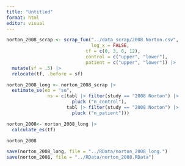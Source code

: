```yaml
---
title: "Untitled"
format: html
editor: visual
---
```


```r
norton_2008_scrap <- scrap_fun("../data_scrap/2008 Norton.csv",
                               log_x = FALSE,
                             tf = c(0, 3, 6, 12), 
                             control = c("upper", "lower"), 
                             patient = c("upper", "lower")) |> 
  mutate(sf = .5) |> 
  relocate(tf, .before = sf)
```

```r
norton_2008_long <- norton_2008_scrap |> 
  estimate_se(eb = "se", 
               ns = c(tabl |> filter(study == "2008 Norton") |> 
                        pluck ("n_control"), 
                      tabl |> filter(study == "2008 Norton") |> 
                        pluck ("n_patient")))

norton_2008<- norton_2008_long |> 
  calculate_es(tf)

norton_2008
```

```r
save(norton_2008_long, file = "../RData/norton_2008_long.")
save(norton_2008, file = "../RData/norton_2008.RData")
```
